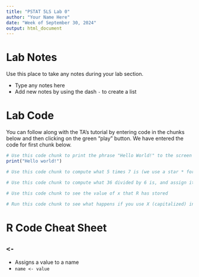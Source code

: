 ```yaml
---
title: "PSTAT 5LS Lab 0"
author: "Your Name Here"
date: "Week of September 30, 2024"
output: html_document
---
```


# Lab Notes

Use this place to take any notes during your lab section.

- Type any notes here
- Add new notes by using the dash `-` to create a list

# Lab Code

You can follow along with the TA's tutorial by entering code in the chunks below and then clicking on the green "play" button. We have entered the code for first chunk below.

```r
# Use this code chunk to print the phrase "Hello World!" to the screen
print("Hello world!")

```

```r
# Use this code chunk to compute what 5 times 7 is (we use a star * for multiplication)


```

```r
# Use this code chunk to compute what 36 divided by 6 is, and assign it to x 


```

```r
# Use this code chunk to see the value of x that R has stored


```

```r
# Run this code chunk to see what happens if you use X (capitalized) instead


```

# R Code Cheat Sheet

## `<-`
- Assigns a value to a name
- `name <- value`



